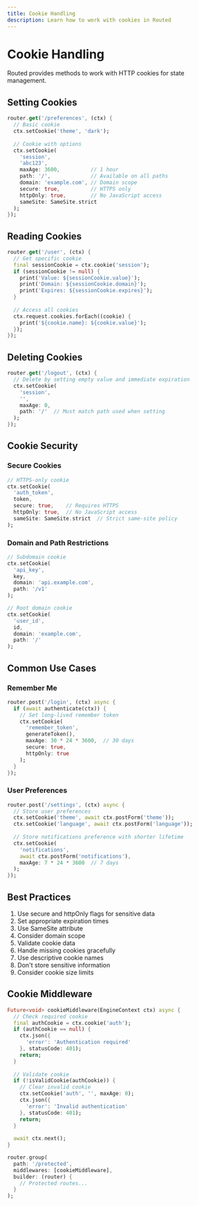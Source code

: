 ```yaml
---
title: Cookie Handling
description: Learn how to work with cookies in Routed
---
```


# Cookie Handling

Routed provides methods to work with HTTP cookies for state management.

## Setting Cookies

```dart
router.get('/preferences', (ctx) {
  // Basic cookie
  ctx.setCookie('theme', 'dark');
  
  // Cookie with options
  ctx.setCookie(
    'session', 
    'abc123',
    maxAge: 3600,          // 1 hour
    path: '/',             // Available on all paths
    domain: 'example.com', // Domain scope
    secure: true,          // HTTPS only
    httpOnly: true,        // No JavaScript access
    sameSite: SameSite.strict
  );
});
```

## Reading Cookies

```dart
router.get('/user', (ctx) {
  // Get specific cookie
  final sessionCookie = ctx.cookie('session');
  if (sessionCookie != null) {
    print('Value: ${sessionCookie.value}');
    print('Domain: ${sessionCookie.domain}');
    print('Expires: ${sessionCookie.expires}');
  }
  
  // Access all cookies
  ctx.request.cookies.forEach((cookie) {
    print('${cookie.name}: ${cookie.value}');
  });
});
```

## Deleting Cookies

```dart
router.get('/logout', (ctx) {
  // Delete by setting empty value and immediate expiration
  ctx.setCookie(
    'session', 
    '', 
    maxAge: 0,
    path: '/'  // Must match path used when setting
  );
});
```

## Cookie Security

### Secure Cookies

```dart
// HTTPS-only cookie
ctx.setCookie(
  'auth_token',
  token,
  secure: true,    // Requires HTTPS
  httpOnly: true,  // No JavaScript access
  sameSite: SameSite.strict  // Strict same-site policy
);
```

### Domain and Path Restrictions

```dart
// Subdomain cookie
ctx.setCookie(
  'api_key',
  key,
  domain: 'api.example.com',
  path: '/v1'
);

// Root domain cookie
ctx.setCookie(
  'user_id',
  id,
  domain: 'example.com',
  path: '/'
);
```

## Common Use Cases

### Remember Me

```dart
router.post('/login', (ctx) async {
  if (await authenticate(ctx)) {
    // Set long-lived remember token
    ctx.setCookie(
      'remember_token',
      generateToken(),
      maxAge: 30 * 24 * 3600,  // 30 days
      secure: true,
      httpOnly: true
    );
  }
});
```

### User Preferences

```dart
router.post('/settings', (ctx) async {
  // Store user preferences
  ctx.setCookie('theme', await ctx.postForm('theme'));
  ctx.setCookie('language', await ctx.postForm('language'));
  
  // Store notifications preference with shorter lifetime
  ctx.setCookie(
    'notifications',
    await ctx.postForm('notifications'),
    maxAge: 7 * 24 * 3600  // 7 days
  );
});
```

## Best Practices

1. Use secure and httpOnly flags for sensitive data
2. Set appropriate expiration times
3. Use SameSite attribute
4. Consider domain scope
5. Validate cookie data
6. Handle missing cookies gracefully
7. Use descriptive cookie names
8. Don't store sensitive information
9. Consider cookie size limits

## Cookie Middleware

```dart
Future<void> cookieMiddleware(EngineContext ctx) async {
  // Check required cookie
  final authCookie = ctx.cookie('auth');
  if (authCookie == null) {
    ctx.json({
      'error': 'Authentication required'
    }, statusCode: 401);
    return;
  }
  
  // Validate cookie
  if (!isValidCookie(authCookie)) {
    // Clear invalid cookie
    ctx.setCookie('auth', '', maxAge: 0);
    ctx.json({
      'error': 'Invalid authentication'
    }, statusCode: 401);
    return;
  }
  
  await ctx.next();
}

router.group(
  path: '/protected',
  middlewares: [cookieMiddleware],
  builder: (router) {
    // Protected routes...
  }
);
```